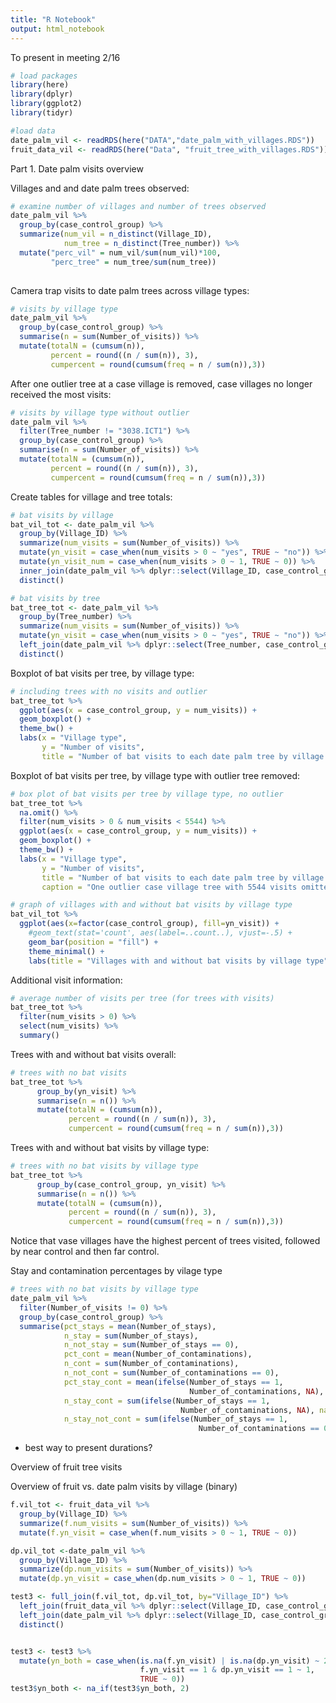 ```yaml
---
title: "R Notebook"
output: html_notebook
---
```


To present in meeting 2/16

```r
# load packages
library(here)
library(dplyr)
library(ggplot2)
library(tidyr)
```

```r
#load data
date_palm_vil <- readRDS(here("DATA","date_palm_with_villages.RDS"))
fruit_data_vil <- readRDS(here("Data", "fruit_tree_with_villages.RDS"))
```


Part 1. Date palm visits overview

Villages and and date palm trees observed:

```r
# examine number of villages and number of trees observed 
date_palm_vil %>% 
  group_by(case_control_group) %>% 
  summarize(num_vil = n_distinct(Village_ID),
            num_tree = n_distinct(Tree_number)) %>% 
  mutate("perc_vil" = num_vil/sum(num_vil)*100, 
         "perc_tree" = num_tree/sum(num_tree)) 
  
```

Camera trap visits to date palm trees across village types:

```r
# visits by village type 
date_palm_vil %>%
  group_by(case_control_group) %>%
  summarise(n = sum(Number_of_visits)) %>% 
  mutate(totalN = (cumsum(n)),
         percent = round((n / sum(n)), 3),
         cumpercent = round(cumsum(freq = n / sum(n)),3))
```

After one outlier tree at a case village is removed, case villages no longer received the most visits:

```r
# visits by village type without outlier
date_palm_vil %>%
  filter(Tree_number != "3038.ICT1") %>% 
  group_by(case_control_group) %>%
  summarise(n = sum(Number_of_visits)) %>% 
  mutate(totalN = (cumsum(n)),
         percent = round((n / sum(n)), 3),
         cumpercent = round(cumsum(freq = n / sum(n)),3))
```

Create tables for village and tree totals:

```r
# bat visits by village
bat_vil_tot <- date_palm_vil %>% 
  group_by(Village_ID) %>% 
  summarize(num_visits = sum(Number_of_visits)) %>% 
  mutate(yn_visit = case_when(num_visits > 0 ~ "yes", TRUE ~ "no")) %>% 
  mutate(yn_visit_num = case_when(num_visits > 0 ~ 1, TRUE ~ 0)) %>% 
  inner_join(date_palm_vil %>% dplyr::select(Village_ID, case_control_group)) %>% 
  distinct() 

# bat visits by tree
bat_tree_tot <- date_palm_vil %>% 
  group_by(Tree_number) %>% 
  summarize(num_visits = sum(Number_of_visits)) %>% 
  mutate(yn_visit = case_when(num_visits > 0 ~ "yes", TRUE ~ "no")) %>% 
  left_join(date_palm_vil %>% dplyr::select(Tree_number, case_control_group)) %>% 
  distinct()
```

Boxplot of bat visits per tree, by village type:

```r
# including trees with no visits and outlier
bat_tree_tot %>% 
  ggplot(aes(x = case_control_group, y = num_visits)) +
  geom_boxplot() +
  theme_bw() +
  labs(x = "Village type",
       y = "Number of visits",
       title = "Number of bat visits to each date palm tree by village type") 
```

Boxplot of bat visits per tree, by village type with outlier tree removed:

```r
# box plot of bat visits per tree by village type, no outlier
bat_tree_tot %>% 
  na.omit() %>% 
  filter(num_visits > 0 & num_visits < 5544) %>% 
  ggplot(aes(x = case_control_group, y = num_visits)) +
  geom_boxplot() +
  theme_bw() +
  labs(x = "Village type",
       y = "Number of visits",
       title = "Number of bat visits to each date palm tree by village type", 
       caption = "One outlier case village tree with 5544 visits omitted.") 
```


```r
# graph of villages with and without bat visits by village type
bat_vil_tot %>% 
  ggplot(aes(x=factor(case_control_group), fill=yn_visit)) +
    #geom_text(stat='count', aes(label=..count..), vjust=-.5) +
    geom_bar(position = "fill") +
    theme_minimal() +
    labs(title = "Villages with and without bat visits by village type")
```
Additional visit information:

```r
# average number of visits per tree (for trees with visits)
bat_tree_tot %>% 
  filter(num_visits > 0) %>% 
  select(num_visits) %>% 
  summary()
```

Trees with and without bat visits overall:

```r
# trees with no bat visits
bat_tree_tot %>%
      group_by(yn_visit) %>%
      summarise(n = n()) %>%
      mutate(totalN = (cumsum(n)),
             percent = round((n / sum(n)), 3),
             cumpercent = round(cumsum(freq = n / sum(n)),3))
```

Trees with and without bat visits by village type:

```r
# trees with no bat visits by village type
bat_tree_tot %>%
      group_by(case_control_group, yn_visit) %>%
      summarise(n = n()) %>%
      mutate(totalN = (cumsum(n)),
             percent = round((n / sum(n)), 3),
             cumpercent = round(cumsum(freq = n / sum(n)),3))
```

Notice that vase villages have the highest percent of trees visited, followed by near control and then far control.

Stay and contamination percentages by vilage type

```r
# trees with no bat visits by village type
date_palm_vil %>%
  filter(Number_of_visits != 0) %>% 
  group_by(case_control_group) %>%
  summarise(pct_stays = mean(Number_of_stays), 
            n_stay = sum(Number_of_stays), 
            n_not_stay = sum(Number_of_stays == 0), 
            pct_cont = mean(Number_of_contaminations), 
            n_cont = sum(Number_of_contaminations), 
            n_not_cont = sum(Number_of_contaminations == 0), 
            pct_stay_cont = mean(ifelse(Number_of_stays == 1, 
                                        Number_of_contaminations, NA), na.rm = T), 
            n_stay_cont = sum(ifelse(Number_of_stays == 1, 
                                      Number_of_contaminations, NA), na.rm = T), 
            n_stay_not_cont = sum(ifelse(Number_of_stays == 1, 
                                          Number_of_contaminations == 0, NA), na.rm = T))
```

- best way to present durations?

Overview of fruit tree visits

Overview of fruit vs. date palm visits by village (binary)

```r
f.vil_tot <- fruit_data_vil %>% 
  group_by(Village_ID) %>% 
  summarize(f.num_visits = sum(Number_of_visits)) %>%  
  mutate(f.yn_visit = case_when(f.num_visits > 0 ~ 1, TRUE ~ 0))

dp.vil_tot <-date_palm_vil %>% 
  group_by(Village_ID) %>% 
  summarize(dp.num_visits = sum(Number_of_visits)) %>% 
  mutate(dp.yn_visit = case_when(dp.num_visits > 0 ~ 1, TRUE ~ 0))

test3 <- full_join(f.vil_tot, dp.vil_tot, by="Village_ID") %>% 
  left_join(fruit_data_vil %>% dplyr::select(Village_ID, case_control_group)) %>% 
  left_join(date_palm_vil %>% dplyr::select(Village_ID, case_control_group)) %>% 
  distinct()


test3 <- test3 %>% 
  mutate(yn_both = case_when(is.na(f.yn_visit) | is.na(dp.yn_visit) ~ 2, 
                             f.yn_visit == 1 & dp.yn_visit == 1 ~ 1, 
                             TRUE ~ 0))
test3$yn_both <- na_if(test3$yn_both, 2)

```

```r

```


